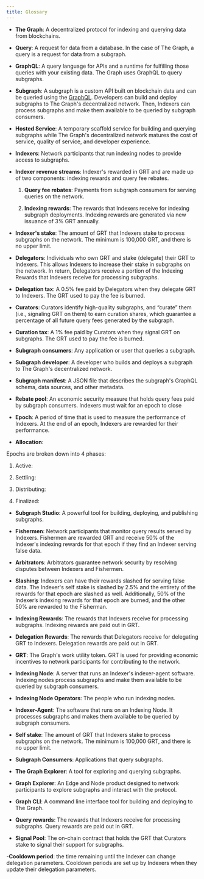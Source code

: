 ```yaml
---
title: Glossary
---
```


- **The Graph**: A decentralized protocol for indexing and querying data from blockchains.

- **Query**: A request for data from a database. In the case of The Graph, a query is a request for data from a subgraph.

- **GraphQL**: A query language for APIs and a runtime for fulfilling those queries with your existing data. The Graph uses GraphQL to query subgraphs.

- **Subgraph**: A subgraph is a custom API built on blockchain data and can be queried using the [GraphQL](https://graphql.org/). Developers can build and deploy subgraphs to The Graph's decentralized network. Then, Indexers can process subgraphs and make them available to be queried by subgraph consumers.

- **Hosted Service**: A temporary scaffold service for building and querying subgraphs while The Graph's decentralized network matures the cost of service, quality of service, and developer experience.

- **Indexers**: Network participants that run indexing nodes to provide access to subgraphs.

- **Indexer revenue streams**: Indexer's rewarded in GRT and are made up of two components: indexing rewards and query fee rebates.

  1. **Query fee rebates**: Payments from subgraph consumers for serving queries on the network.

  2. **Indexing rewards**: The rewards that Indexers receive for indexing subgraph deployments. Indexing rewards are generated via new issuance of 3% GRT annually.

- **Indexer's stake**: The amount of GRT that Indexers stake to process subgraphs on the network. The minimum is 100,000 GRT, and there is no upper limit.

- **Delegators**: Individuals who own GRT and stake (delegate) their GRT to Indexers. This allows Indexers to increase their stake in subgraphs on the network. In return, Delegators receive a portion of the Indexing Rewards that Indexers receive for processing subgraphs.

- **Delegation tax**: A 0.5% fee paid by Delegators when they delegate GRT to Indexers. The GRT used to pay the fee is burned.

- **Curators**: Curators identify high-quality subgraphs, and “curate” them (i.e., signaling GRT on them) to earn curation shares, which guarantee a percentage of all future query fees generated by the subgraph.

- **Curation tax**: A 1% fee paid by Curators when they signal GRT on subgraphs. The GRT used to pay the fee is burned.

- **Subgraph consumers**: Any application or user that queries a subgraph.

- **Subgraph developer**: A developer who builds and deploys a subgraph to The Graph's decentralized network.

- **Subgraph manifest**: A JSON file that describes the subgraph's GraphQL schema, data sources, and other metadata.

- **Rebate pool**: An economic security measure that holds query fees paid by subgraph consumers. Indexers must wait for an epoch to close

- **Epoch**: A period of time that is used to measure the performance of Indexers. At the end of an epoch, Indexers are rewarded for their performance.

- **Allocation**:

Epochs are broken down into 4 phases:

1. Active:

2. Settling:

3. Distributing:

4. Finalized:

- **Subgraph Studio**: A powerful tool for building, deploying, and publishing subgraphs.

- **Fishermen**: Network participants that monitor query results served by Indexers. Fishermen are rewarded GRT and receive 50% of the Indexer's indexing rewards for that epoch if they find an Indexer serving false data.

- **Arbitrators**: Arbitrators guarantee network security by resolving disputes between Indexers and Fishermen.

- **Slashing**: Indexers can have their rewards slashed for serving false data. The Indexer's self stake is slashed by 2.5% and the entirety of the rewards for that epoch are slashed as well. Additionally, 50% of the Indexer’s indexing rewards for that epoch are burned, and the other 50% are rewarded to the Fisherman.

- **Indexing Rewards**: The rewards that Indexers receive for processing subgraphs. Indexing rewards are paid out in GRT.

- **Delegation Rewards**: The rewards that Delegators receive for delegating GRT to Indexers. Delegation rewards are paid out in GRT.

- **GRT**: The Graph's work utility token. GRT is used for providing economic incentives to network participants for contributing to the network.

- **Indexing Node**: A server that runs an Indexer's indexer-agent software. Indexing nodes process subgraphs and make them available to be queried by subgraph consumers.

- **Indexing Node Operators**: The people who run indexing nodes.

- **Indexer-Agent**: The software that runs on an Indexing Node. It processes subgraphs and makes them available to be queried by subgraph consumers.

- **Self stake**: The amount of GRT that Indexers stake to process subgraphs on the network. The minimum is 100,000 GRT, and there is no upper limit.

- **Subgraph Consumers**: Applications that query subgraphs.

- **The Graph Explorer**: A tool for exploring and querying subgraphs.

- **Graph Explorer**: An Edge and Node product designed to network participants to explore subgraphs and interact with the protocol.

- **Graph CLI**: A command line interface tool for building and deploying to The Graph.

- **Query rewards**: The rewards that Indexers receive for processing subgraphs. Query rewards are paid out in GRT.

- **Signal Pool**: The on-chain contract that holds the GRT that Curators stake to signal their support for subgraphs.

-**Cooldown period**: the time remaining until the Indexer can change delegation parameters. Cooldown periods are set up by Indexers when they update their delegation parameters.
